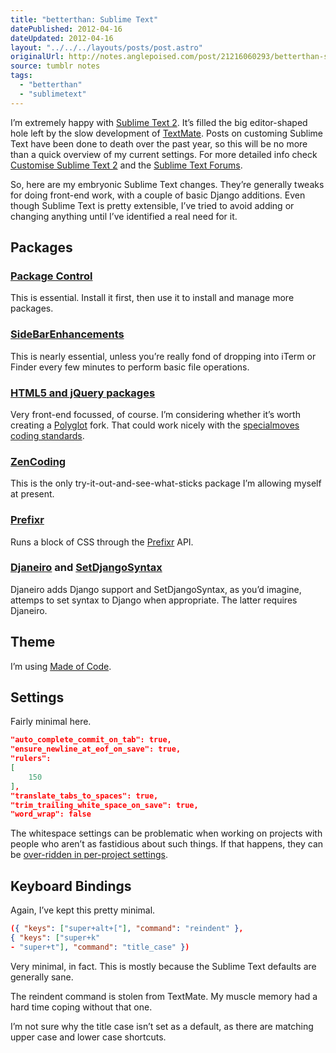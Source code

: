 ```yaml
---
title: "betterthan: Sublime Text"
datePublished: 2012-04-16
dateUpdated: 2012-04-16
layout: "../../../layouts/posts/post.astro"
originalUrl: http://notes.anglepoised.com/post/21216060293/betterthan-sublime-text
source: tumblr notes
tags:
  - "betterthan"
  - "sublimetext"
---
```


I’m extremely happy with [Sublime Text 2](http://www.sublimetext.com/). It’s filled the big editor-shaped hole left by the slow development of [TextMate](http://macromates.com/). Posts on customing Sublime Text have been done to death over the past year, so this will be no more than a quick overview of my current settings. For more detailed info check [Customise Sublime Text 2](http://rathersplendid.net/home/customise-sublime-text-2) and the [Sublime Text Forums](http://www.sublimetext.com/forum/).

So, here are my embryonic Sublime Text changes. They’re generally tweaks for doing front-end work, with a couple of basic Django additions. Even though Sublime Text is pretty extensible, I’ve tried to avoid adding or changing anything until I’ve identified a real need for it.

## Packages

### [Package Control](http://wbond.net/sublime_packages/package_control)

This is essential. Install it first, then use it to install and manage more packages.

### [SideBarEnhancements](https://github.com/titoBouzout/SideBarEnhancements)

This is nearly essential, unless you’re really fond of dropping into iTerm or Finder every few minutes to perform basic file operations.

### [HTML5 and jQuery packages](http://www.sublimetext.com/forum/viewtopic.php?f=5&t=2751)

Very front-end focussed, of course. I’m considering whether it’s worth creating a [Polyglot](http://dev.w3.org/html5/html-xhtml-author-guide/html-xhtml-authoring-guide.html) fork. That could work nicely with the [specialmoves coding standards](http://specialmoves.github.com/coding-standards-front-end/).

### [ZenCoding](http://code.google.com/p/zen-coding/wiki/SublimeTextZenCodingEn)

This is the only try-it-out-and-see-what-sticks package I’m allowing myself at present.

### [Prefixr](http://wbond.net/sublime_packages/prefixr)

Runs a block of CSS through the [Prefixr](http://prefixr.com/) API.

### [Djaneiro](https://github.com/squ1b3r/Djaneiro) and [SetDjangoSyntax](https://bitbucket.org/pjv/setdjangosyntax)

Djaneiro adds Django support and SetDjangoSyntax, as you’d imagine, attemps to set syntax to Django when appropriate. The latter requires Djaneiro.

## Theme

I’m using [Made of Code](http://madeofcode.com/posts/29-photo-my-new-textmate-theme-8220-made-of-code-8221-mdash-download-9-feb-2010-update-t).

## Settings

Fairly minimal here.

```json
"auto_complete_commit_on_tab": true,
"ensure_newline_at_eof_on_save": true,
"rulers":
[
    150
],
"translate_tabs_to_spaces": true,
"trim_trailing_white_space_on_save": true,
"word_wrap": false
```

The whitespace settings can be problematic when working on projects with people who aren’t as fastidious about such things. If that happens, they can be [over-ridden in per-project settings](http://www.sublimetext.com/docs/2/projects.html).

## Keyboard Bindings

Again, I’ve kept this pretty minimal.

```json
({ "keys": ["super+alt+["], "command": "reindent" },
{ "keys": ["super+k"
- "super+t"], "command": "title_case" })
```

Very minimal, in fact. This is mostly because the Sublime Text defaults are generally sane.

The reindent command is stolen from TextMate. My muscle memory had a hard time coping without that one.

I’m not sure why the title case isn’t set as a default, as there are matching upper case and lower case shortcuts.
